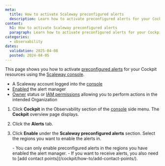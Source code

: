 ```yaml
---
meta:
  title: How to activate Scaleway preconfigured alerts
  description: Learn how to activate preconfigured alerts for your Cockpit resources using the Scaleway console.
content:
  h1: How to activate Scaleway preconfigured alerts
  paragraph: Learn how to activate preconfigured alerts for your Cockpit resources using the Scaleway console.
categories:
  - observability
dates:
  validation: 2025-04-08
  posted: 2024-04-05
---
```


This page shows you how to activate [preconfigured alerts](/cockpit/concepts/#preconfigured-alerts) for your Cockpit resources using the [Scaleway console](https://console.scaleway.com/).

<Macro id="requirements" />

  - A Scaleway account logged into the [console](https://console.scaleway.com)
  - [Enabled](/cockpit/how-to/enable-alert-manager/) the alert manager
  - [Owner](/iam/concepts/#owner) status or [IAM permissions](/iam/concepts/#permission) allowing you to perform actions in the intended Organization


1. Click **Cockpit** in the Observability section of the [console](https://console.scaleway.com/) side menu. The **Cockpit** overview page displays.

2. Click the **Alerts** tab.

3. Click **Enable** under the **Scaleway preconfigured alerts** section. Select the regions you want to enable the alerts in.

    <Message type="note">
      - You can only enable preconfigured alerts in the regions you have enabled the alert manager.
      - If you want to receive alerts, you also need to [add contact points](/cockpit/how-to/add-contact-points/).
    </Message>
